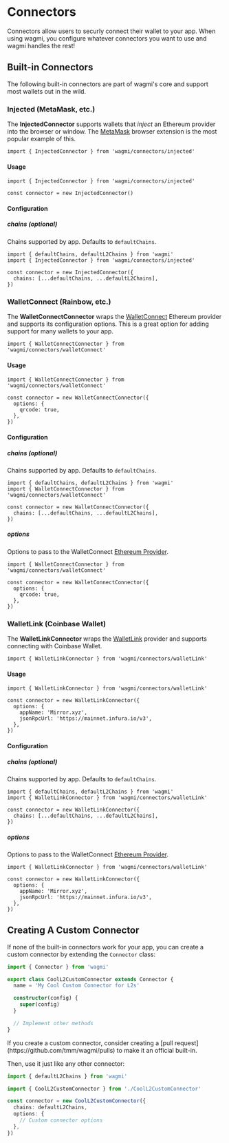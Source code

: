 
# Connectors

Connectors allow users to securly connect their wallet to your app. When using wagmi, you configure whatever connectors you want to use and wagmi handles the rest!

## Built-in Connectors

The following built-in connectors are part of wagmi's core and support most wallets out in the wild.

### Injected (MetaMask, etc.)

The **InjectedConnector** supports wallets that _inject_ an Ethereum provider into the browser or window. The [MetaMask](https://metamask.io) browser extension is the most popular example of this.

```tsx
import { InjectedConnector } from 'wagmi/connectors/injected'
```

#### Usage

```tsx
import { InjectedConnector } from 'wagmi/connectors/injected'

const connector = new InjectedConnector()
```

#### Configuration

##### chains (optional)

Chains supported by app. Defaults to `defaultChains`.

```tsx highlight='5'
import { defaultChains, defaultL2Chains } from 'wagmi'
import { InjectedConnector } from 'wagmi/connectors/injected'

const connector = new InjectedConnector({
  chains: [...defaultChains, ...defaultL2Chains],
})
```

### WalletConnect (Rainbow, etc.)

The **WalletConnectConnector** wraps the [WalletConnect](https://walletconnect.com) Ethereum provider and supports its configuration options. This is a great option for adding support for many wallets to your app.

```tsx
import { WalletConnectConnector } from 'wagmi/connectors/walletConnect'
```

#### Usage

```tsx
import { WalletConnectConnector } from 'wagmi/connectors/walletConnect'

const connector = new WalletConnectConnector({
  options: {
    qrcode: true,
  },
})
```

#### Configuration

##### chains (optional)

Chains supported by app. Defaults to `defaultChains`.

```tsx highlight='5'
import { defaultChains, defaultL2Chains } from 'wagmi'
import { WalletConnectConnector } from 'wagmi/connectors/walletConnect'

const connector = new WalletConnectConnector({
  chains: [...defaultChains, ...defaultL2Chains],
})
```

##### options

Options to pass to the WalletConnect [Ethereum Provider](https://docs.walletconnect.com/quick-start/dapps/ethereum-provider).

```tsx highlight='4-6'
import { WalletConnectConnector } from 'wagmi/connectors/walletConnect'

const connector = new WalletConnectConnector({
  options: {
    qrcode: true,
  },
})
```

### WalletLink (Coinbase Wallet)

The **WalletLinkConnector** wraps the [WalletLink](https://docs.cloud.coinbase.com/walletlink/docs) provider and supports connecting with Coinbase Wallet.

```tsx
import { WalletLinkConnector } from 'wagmi/connectors/walletLink'
```

#### Usage

```tsx
import { WalletLinkConnector } from 'wagmi/connectors/walletLink'

const connector = new WalletLinkConnector({
  options: {
    appName: 'Mirror.xyz',
    jsonRpcUrl: 'https://mainnet.infura.io/v3',
  },
})
```

#### Configuration

##### chains (optional)

Chains supported by app. Defaults to `defaultChains`.

```tsx highlight='5'
import { defaultChains, defaultL2Chains } from 'wagmi'
import { WalletLinkConnector } from 'wagmi/connectors/walletLink'

const connector = new WalletLinkConnector({
  chains: [...defaultChains, ...defaultL2Chains],
})
```

##### options

Options to pass to the WalletConnect [Ethereum Provider](https://docs.walletconnect.com/quick-start/dapps/ethereum-provider).

```tsx highlight='4-7'
import { WalletLinkConnector } from 'wagmi/connectors/walletLink'

const connector = new WalletLinkConnector({
  options: {
    appName: 'Mirror.xyz',
    jsonRpcUrl: 'https://mainnet.infura.io/v3',
  },
})
```

## Creating A Custom Connector

If none of the built-in connectors work for your app, you can create a custom connector by extending the `Connector` class:

```ts
import { Connector } from 'wagmi'

export class CoolL2CustomConnector extends Connector {
  name = 'My Cool Custom Connector for L2s'

  constructor(config) {
    super(config)
  }

  // Implement other methods
}
```

<Callout emoji="🚀">
  If you create a custom connector, consider creating a [pull
  request](https://github.com/tmm/wagmi/pulls) to make it an official built-in.
</Callout>

Then, use it just like any other connector:

```ts
import { defaultL2Chains } from 'wagmi'

import { CoolL2CustomConnector } from './CoolL2CustomConnector'

const connector = new CoolL2CustomConnector({
  chains: defaultL2Chains,
  options: {
    // Custom connector options
  },
})
```
